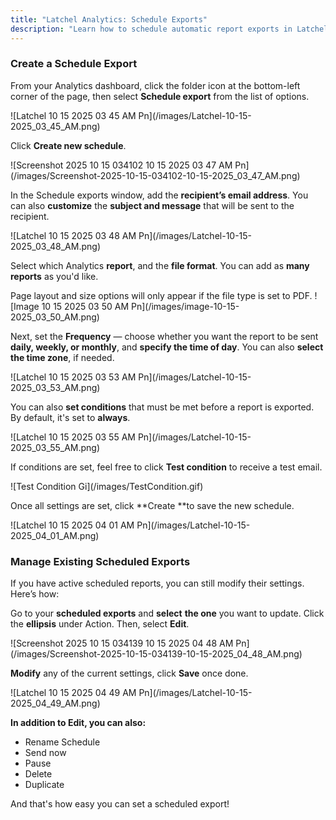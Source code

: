 ```yaml
---
title: "Latchel Analytics: Schedule Exports"
description: "Learn how to schedule automatic report exports in Latchel Analytics so you can receive your data regularly without manual downloads."
---
```


### **Create a Schedule Export**

From your Analytics dashboard, click the folder icon at the bottom-left corner of the page, then select **Schedule export** from the list of options.

<Frame>
  ![Latchel 10 15 2025 03 45 AM Pn](/images/Latchel-10-15-2025_03_45_AM.png)
</Frame>

Click **Create new schedule**.

<Frame>
  ![Screenshot 2025 10 15 034102 10 15 2025 03 47 AM Pn](/images/Screenshot-2025-10-15-034102-10-15-2025_03_47_AM.png)
</Frame>

In the Schedule exports window, add the **recipient’s email address**. You can also **customize** the **subject and message** that will be sent to the recipient.

<Frame>
  ![Latchel 10 15 2025 03 48 AM Pn](/images/Latchel-10-15-2025_03_48_AM.png)
</Frame>

Select which Analytics **report**, and the **file format**. You can add as **many reports** as you'd like.

<Note>
  Page layout and size options will only appear if the file type is set to PDF.
</Note>

<Frame>
  ![Image 10 15 2025 03 50 AM Pn](/images/image-10-15-2025_03_50_AM.png)
</Frame>

Next, set the **Frequency** — choose whether you want the report to be sent **daily, weekly, or monthly**, and **specify the time of day**. You can also **select the time zone**, if needed.

<Frame>
  ![Latchel 10 15 2025 03 53 AM Pn](/images/Latchel-10-15-2025_03_53_AM.png)
</Frame>

You can also **set conditions** that must be met before a report is exported. By default, it's set to **always**.

<Frame>
  ![Latchel 10 15 2025 03 55 AM Pn](/images/Latchel-10-15-2025_03_55_AM.png)
</Frame>

If conditions are set, feel free to click **Test condition** to receive a test email.

<Frame>
  ![Test Condition Gi](/images/TestCondition.gif)
</Frame>

Once all settings are set, click **Create **to save the new schedule.

<Frame>
  ![Latchel 10 15 2025 04 01 AM Pn](/images/Latchel-10-15-2025_04_01_AM.png)
</Frame>

### **Manage Existing Scheduled Exports**

If you have active scheduled reports, you can still modify their settings. Here’s how:

Go to your **scheduled exports** and **select** **the one** you want to update. Click the **ellipsis** under Action. Then, select **Edit**.

<Frame>
  ![Screenshot 2025 10 15 034139 10 15 2025 04 48 AM Pn](/images/Screenshot-2025-10-15-034139-10-15-2025_04_48_AM.png)
</Frame>

**Modify** any of the current settings, click **Save** once done.

<Frame>
  ![Latchel 10 15 2025 04 49 AM Pn](/images/Latchel-10-15-2025_04_49_AM.png)
</Frame>

**In addition to Edit, you can also:**

- Rename Schedule
- Send now
- Pause
- Delete
- Duplicate

And that's how easy you can set a scheduled export!